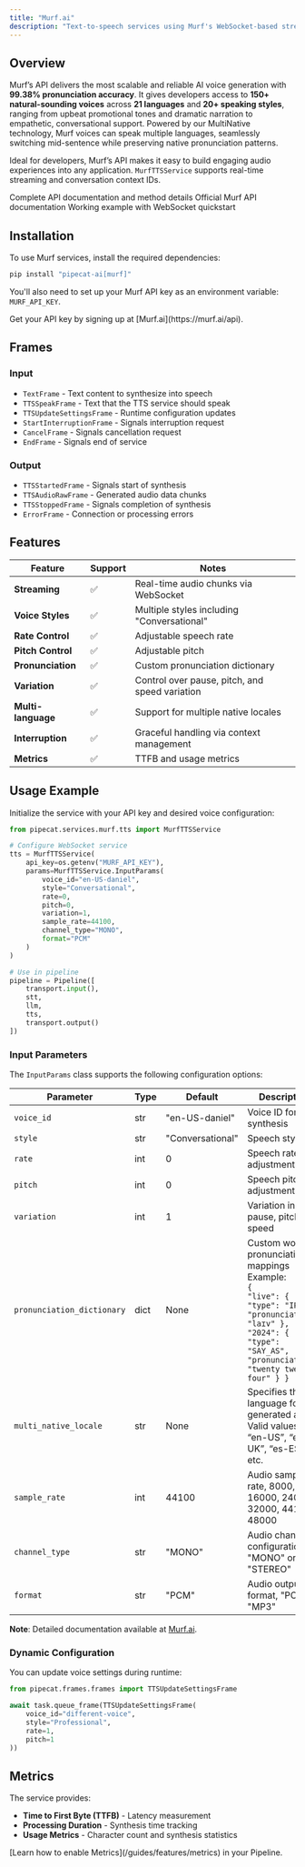 ```yaml
---
title: "Murf.ai"
description: "Text-to-speech services using Murf's WebSocket-based streaming API"
---
```


## Overview

Murf’s API delivers the most scalable and reliable AI voice generation with **99.38% pronunciation accuracy**. It gives developers access to **150+ natural-sounding voices** across **21 languages** and **20+ speaking styles**, ranging from upbeat promotional tones and dramatic narration to empathetic, conversational support. Powered by our MultiNative technology, Murf voices can speak multiple languages, seamlessly switching mid-sentence while preserving native pronunciation patterns.

Ideal for developers, Murf’s API makes it easy to build engaging audio experiences into any application.
<Tip>
 <code>MurfTTSService</code> supports real-time streaming and conversation context IDs.
</Tip>

<CardGroup cols={3}>
  <Card
    title="API Reference"
    icon="code"
    href="https://reference-server.pipecat.ai/en/latest/api/pipecat.services.murf.tts.html"
  >
    Complete API documentation and method details
  </Card>
  <Card
    title="Murf Docs"
    icon="book"
    href="https://murf.ai/api/docs/api-reference/text-to-speech/stream-input"
  >
    Official Murf API documentation
  </Card>
  <Card
    title="Example Code"
    icon="play"
    href="https://murf.ai/api/docs/text-to-speech/web-sockets#quickstart"
  >
    Working example with WebSocket quickstart
  </Card>
</CardGroup>

## Installation

To use Murf services, install the required dependencies:

```bash
pip install "pipecat-ai[murf]"
```

You'll also need to set up your Murf API key as an environment variable: `MURF_API_KEY`.

<Tip>
  Get your API key by signing up at [Murf.ai](https://murf.ai/api).
</Tip>

## Frames

### Input

- `TextFrame` - Text content to synthesize into speech
- `TTSSpeakFrame` - Text that the TTS service should speak
- `TTSUpdateSettingsFrame` - Runtime configuration updates
- `StartInterruptionFrame` - Signals interruption request
- `CancelFrame` - Signals cancellation request
- `EndFrame` - Signals end of service

### Output

- `TTSStartedFrame` - Signals start of synthesis
- `TTSAudioRawFrame` - Generated audio data chunks
- `TTSStoppedFrame` - Signals completion of synthesis
- `ErrorFrame` - Connection or processing errors

## Features

| Feature                | Support | Notes                                           |
| --------------------- | ------- | ----------------------------------------------- |
| **Streaming**         | ✅      | Real-time audio chunks via WebSocket            |
| **Voice Styles**      | ✅      | Multiple styles including "Conversational"      |
| **Rate Control**      | ✅      | Adjustable speech rate                          |
| **Pitch Control**     | ✅      | Adjustable pitch                                |
| **Pronunciation**     | ✅      | Custom pronunciation dictionary                  |
| **Variation**         | ✅      | Control over pause, pitch, and speed variation  |
| **Multi-language**    | ✅      | Support for multiple native locales             |
| **Interruption**      | ✅      | Graceful handling via context management        |
| **Metrics**           | ✅      | TTFB and usage metrics                          |

## Usage Example

Initialize the service with your API key and desired voice configuration:

```python
from pipecat.services.murf.tts import MurfTTSService

# Configure WebSocket service
tts = MurfTTSService(
    api_key=os.getenv("MURF_API_KEY"),
    params=MurfTTSService.InputParams(
        voice_id="en-US-daniel",
        style="Conversational",
        rate=0,
        pitch=0,
        variation=1,
        sample_rate=44100,
        channel_type="MONO",
        format="PCM"
    )
)

# Use in pipeline
pipeline = Pipeline([
    transport.input(),
    stt,
    llm,
    tts,
    transport.output()
])
```

### Input Parameters

The `InputParams` class supports the following configuration options:

| Parameter                   | Type    | Default         | Description                                    |
| -------------------------- | ------- | --------------- | ---------------------------------------------- |
| `voice_id`                 | str     | "en-US-daniel"  | Voice ID for synthesis                         |
| `style`                    | str     | "Conversational"| Speech style                                   |
| `rate`                     | int     | 0               | Speech rate adjustment                         |
| `pitch`                    | int     | 0               | Speech pitch adjustment                        |
| `variation`                | int     | 1               | Variation in pause, pitch, and speed           |
| `pronunciation_dictionary` | dict    | None            | Custom word pronunciation mappings <br />Example: <br /> <code>\{ "live": \{ "type": "IPA", "pronunciation": "laɪv" }, "2024": \{ "type": "SAY_AS", "pronunciation": "twenty twenty-four" } }</code> |
| `multi_native_locale`      | str     | None            | Specifies the language for the generated audio. Valid values: “en-US”, “en-UK”, “es-ES”, etc.                  |
| `sample_rate`              | int     | 44100           | Audio sample rate, 8000, 16000, 24000, 32000, 44100, 48000                             |
| `channel_type`             | str     | "MONO"          | Audio channel configuration, "MONO" or "STEREO"                  |
| `format`                   | str     | "PCM"           | Audio output format, "PCM" or "MP3"                            |


**Note**: Detailed documentation available at [Murf.ai](https://murf.ai/api/docs).

### Dynamic Configuration

You can update voice settings during runtime:

```python
from pipecat.frames.frames import TTSUpdateSettingsFrame

await task.queue_frame(TTSUpdateSettingsFrame(
    voice_id="different-voice",
    style="Professional",
    rate=1,
    pitch=1
))
```

## Metrics

The service provides:

- **Time to First Byte (TTFB)** - Latency measurement
- **Processing Duration** - Synthesis time tracking
- **Usage Metrics** - Character count and synthesis statistics

<Info>
  [Learn how to enable Metrics](/guides/features/metrics) in your Pipeline.
</Info>
